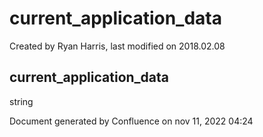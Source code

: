 
# current_application_data 

 Created by  Ryan Harris, last modified on 2018.02.08

## current_application_data

string

Document generated by Confluence on nov 11, 2022 04:24

